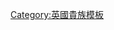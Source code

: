 {{Navbox
|name  = 現存英格蘭男爵爵位
|title = {{flagicon|Kingdom of England}} {{Link-en|不列顛及愛爾蘭男爵列表|List of barons in the peerages of Britain and Ireland|現存英格蘭男爵爵位}}
|state = {{{state|autocollapse}}}
|style = wide
|bodyclass = hlist
|image = [[File:Coronet of a British Baron.svg|80px]]

|list1 =
* {{Link-en|德羅斯男爵|Baron de Ros|德羅斯}}
* {{Link-en|莫布雷男爵|Baron Mowbray|莫布雷}}
* {{Link-en|黑斯廷斯男爵|Baron Hastings|黑斯廷斯}}
* {{Link-en|菲茨瓦爾特男爵|Baron FitzWalter|菲茨瓦爾特}}
* {{Link-en|西格雷夫男爵|Baron Segrave|西格雷夫}}
* {{Link-en|克林頓男爵|Baron Clinton|克林頓}}
* {{Link-en|德克利福德男爵|Baron de Clifford|德克利福德}}
* {{Link-en|佐奇男爵|Baron Zouche|佐奇}}
* {{Link-en|雷斯比的威洛比男爵|Baron Willoughby de Eresby|雷斯比的威洛比}}
* {{Link-en|斯特拉波吉男爵|Baron Strabolgi|斯特拉波吉}}
* {{Link-en|達克雷男爵|Baron Dacre|達克雷}}
* {{Link-en|奈斯的達西男爵|Baron Darcy de Knayth|奈斯的達西}}
* {{Link-en|克倫威爾男爵|Baron Cromwell|克倫威爾}}
* [[卡莫伊斯男爵|卡莫伊斯]]
* {{Link-en|科德諾的格雷男爵|Baron Grey of Codnor|科德諾的格雷}}
* {{Link-en|伯克利男爵|Baron Berkeley|伯克利}}
* {{Link-en|拉蒂默男爵|Baron Latimer|拉蒂默}}
* {{Link-en|達德利男爵|Baron Dudley|達德利}}
* {{Link-en|賽耶和塞萊男爵|Baron Saye and Sele|賽耶和塞萊}}
* [[史托頓男爵|史托頓]]
* {{Link-en|伯納斯男爵|Baron Berners|伯納斯}}
* {{Link-en|赫伯特男爵|Baron Herbert|赫伯特}}
* {{Link-en|布羅克的威洛比男爵|Baron Willoughby de Broke|布羅克的威洛比}}
* {{Link-en|哈洛登的沃克斯男爵|Baron Vaux of Harrowden|哈洛登的沃克斯}}
* {{Link-en|布雷男爵|Baron Braye|布雷}}
* {{Link-en|伯格男爵|Baron Burgh|伯格}}
* {{Link-en|沃頓男爵|Baron Wharton|沃頓}}
* {{Link-en|博尚的聖約翰男爵|Baron St John of Bletso|博尚的聖約翰}}
* {{Link-en|瓦爾登的霍華德男爵|Baron Howard de Walden|瓦爾登的霍華德}}
* {{Link-en|彼得男爵|Baron Petre|彼得}}
* {{Link-en|多默男爵|Baron Dormer|多默}}
* {{Link-en|特納姆男爵|Baron Teynham|特納姆}}
* {{Link-en|斯特蘭奇男爵|Baron Strange|斯特蘭奇}}
* {{Link-en|斯塔福德男爵|Baron Stafford|斯塔福德}}
* {{Link-en|拜倫男爵|Baron Byron|拜倫}}
* {{Link-en|盧卡斯男爵|Baron Lucas|盧卡斯}}
* {{Link-en|阿靈頓男爵|Baron Arlington|阿靈頓}}
* {{Link-en|查德利的克利福德男爵|Baron Clifford of Chudleigh|查德利的克利福德}}
* {{Link-en|巴納德男爵|Baron Barnard|巴納德}}

}}<noinclude>
{{collapsible option}}
[[Category:英國貴族模板]]
</noinclude>